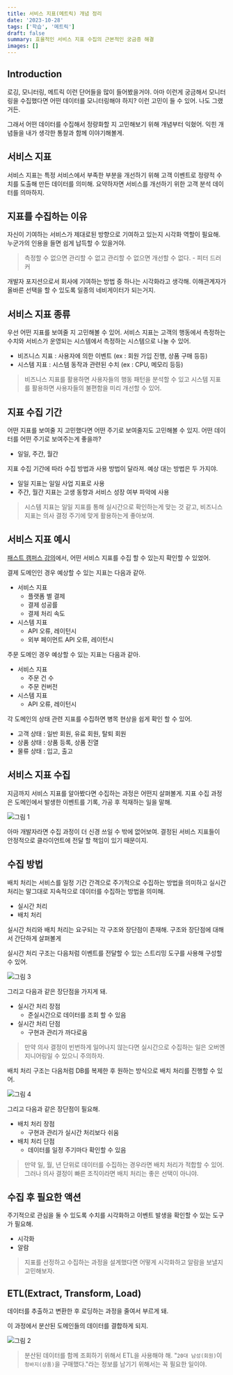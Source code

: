 ```yaml
---
title: 서비스 지표(메트릭) 개념 정리
date: '2023-10-28'
tags: ['학습', '메트릭']
draft: false
summary: 효율적인 서비스 지표 수집의 근본적인 궁금증 해결
images: []
---
```


## Introduction

로깅, 모니터링, 메트릭 이런 단어들을 많이 들어봤을거야.
아마 이런게 궁금해서 모니터링을 수집했다면 어떤 데이터를 모니터링해야 하지? 이런 고민이 들 수 있어.
나도 그랬거든.

그래서 어떤 데이터를 수집해서 정량화할 지 고민해보기 위해 개념부터 익혔어. 익힌 개념들을 내가 생각한 통찰과 함께 이야기해볼게.

<TOCInline toc={props.toc} exclude="Introduction" />

## 서비스 지표

서비스 지표는 특정 서비스에서 부족한 부분을 개선하기 위해 고객 이벤트로 정량적 수치를 도출해 만든 데이터를 의미해.
요약하자면 서비스를 개선하기 위한 고객 분석 데이터를 의마하지.

## 지표를 수집하는 이유

자신이 기여하는 서비스가 제대로된 방향으로 기여하고 있는지 시각화 역할이 필요해.
누군가의 인용을 들면 쉽게 납득할 수 있을거야.

> 측정할 수 없으면 관리할 수 없고 관리할 수 없으면 개선할 수 없다. - 피터 드러커

개발자 포지션으로서 회사에 기여하는 방법 중 하나는 시각화라고 생각해.
이해관계자가 올바른 선택을 할 수 있도록 일종의 네비게이터가 되는거지.

## 서비스 지표 종류

우선 어떤 지표를 보여줄 지 고민해볼 수 있어.
서비스 지표는 고객의 행동에서 측정하는 수치와 서비스가 운영되는 시스템에서 측정하는 시스템으로 나눌 수 있어.

- 비즈니스 지표 : 사용자에 의한 이벤트 (ex : 회원 가입 진행, 상품 구매 등등)
- 시스템 지표 : 시스템 동작과 관련된 수치 (ex : CPU, 메모리 등등)

> 비즈니스 지표를 활용하면 사용자들의 행동 패턴을 분석할 수 있고 시스템 지표를 활용하면 사용자들의 불편함을 미리 개선할 수 있어.

## 지표 수집 기간

어떤 지표를 보여줄 지 고민했다면 어떤 주기로 보여줄지도 고민해볼 수 있지.
어떤 데이터를 어떤 주기로 보여주는게 좋을까?

- 일일, 주간, 월간

지표 수집 기간에 따라 수집 방법과 사용 방법이 달라져. 예상 대는 방법은 두 가지야.

- 일일 지표는 일일 사업 지표로 사용
- 주간, 월간 지표는 고생 동향과 서비스 성장 여부 파악에 사용

> 시스템 지표는 일일 지표를 통해 실시간으로 확인하는게 맞는 것 같고, 비즈니스 지표는 의사 결정 주기에 맞게 활용하는게 좋아보여.

## 서비스 지표 예시

[패스트 캠퍼스 강의](https://fastcampus.co.kr/dev_online_bedata)에서, 어떤 서비스 지표를 수집 할 수 있는지 확인할 수 있었어.

결제 도메인인 경우 예상할 수 있는 지표는 다음과 같아.

- 서비스 지표
    - 플랫폼 별 결제
    - 결제 성공률
    - 결제 처리 속도
- 시스템 지표
    - API 오류, 레이턴시
    - 외부 페이먼트 API 오류, 레이턴시

주문 도메인 경우 예상할 수 있는 지표는 다음과 같아.

- 서비스 지표
    - 주문 건 수
    - 주문 컨버전
- 시스템 지표
    - API 오류, 레이턴시

각 도메인의 상태 관련 지표를 수집하면 병목 현상을 쉽게 확인 할 수 있어.

- 고객 상태 : 일반 회원, 유료 회원, 탈퇴 회원
- 상품 상태 : 상품 등록, 상품 진열
- 물류 상태 : 입고, 출고

## 서비스 지표 수집

지금까지 서비스 지표를 알아봤다면 수집하는 과정은 어떤지 살펴볼게.
지표 수집 과정은 도메인에서 발생한 이벤트를 기록, 가공 후 적재하는 일을 말해.

![그림 1](/static/images/study/1.png)

아마 개발자라면 수집 과정이 더 신경 쓰일 수 밖에 없어보여.
결정된 서비스 지표들이 안정적으로 클라이언트에 전달 할 책임이 있기 때문이지.

## 수집 방법

배치 처리는 서비스를 일정 기간 간격으로 주기적으로 수집하는 방법을 의미하고 실시간 처리는 말그대로 지속적으로 데이터를 수집하는 방법을 의미해.

- 실시간 처리
- 배치 처리

실시간 처리와 배치 처리는 요구되는 각 구조와 장단점이 존재해.
구조와 장단점에 대해서 간단하게 살펴볼게

실시간 처리 구조는 다음처럼 이벤트를 전달할 수 있는 스트리밍 도구를 사용해 구성할 수 있어.

![그림 3](/static/images/study/3.png)

그리고 다음과 같은 장단점을 가지게 돼.

- 실시간 처리 장점
    - 준실시간으로 데이터를 조회 할 수 있음
- 실시간 처리 단점
    - 구현과 관리가 까다로움

> 만약 의사 결정이 빈번하게 일어나지 않는다면 실시간으로 수집하는 일은 오버엔지니어링일 수 있으니 주의하자.

배치 처리 구조는 다음처럼 DB를 복제한 후 원하는 방식으로 배치 처리를 진행할 수 있어.

![그림 4](/static/images/study/4.png)

그리고 다음과 같은 장단점이 필요해.

- 배치 처리 장점
    - 구현과 관리가 실시간 처리보다 쉬움
- 배치 처리 단점
    - 데이터를 일정 주기마다 확인할 수 있음

> 만약 일, 월, 년 단위로 데이터를 수집하는 경우라면 배치 처리가 적합할 수 있어. 그러나 의사 결정이 빠른 조직이라면 배치 처리는 좋은 선택이 아니야.

## 수집 후 필요한 액션

주기적으로 관심을 둘 수 있도록 수치를 시각화하고 이벤트 발생을 확인할 수 있는 도구가 필요해.

- 시각화
- 알람

> 지표를 선정하고 수집하는 과정을 설계했다면 어떻게 시각화하고 알람을 보낼지 고민해보자.

## ETL(Extract, Transform, Load)

데이터를 추출하고 변환한 후 로딩하는 과정을 줄여서 부르게 돼.

이 과정에서 분산된 도메인들의 데이터를 결합하게 되지.

![그림 2](/static/images/study/2.png)

> 분산된 데이터를 함께 조회하기 위해서 ETL을 사용해야 해.
> "`20대 남성(회원)`이 `청바지(상품)`을 구매했다."라는 정보를 남기기 위해서는 꼭 필요한 일이야.

